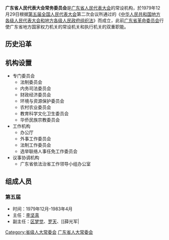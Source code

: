 {{Infobox PRCG
|机构名称=广东省人民代表大会常务委员会
|标志1=National Emblem of the People's Republic of China.svg
|标志1说明=[[s:|?年规定]]：[[印章|印章]][[直径|直径]]?厘米，中央刊[[中华人民共和国国徽|国徽]]，由?制发。
|人员名称=委员
|人员链接=
|届数=十三
|任期始=2018年1月
|任期终=2023年1月
|职位1=主　任
|人员1=[[黄楚平|黄楚平]]
|职位2=副主任
|人员2=[[李春生_(1961年)|李春生]]、[[黄宁生|黄宁生]]、[[叶贞琴|叶贞琴]]、[[吕业升|吕业升]]、[[王学成|王学成]]、[[张硕辅|张硕辅]]
|人数2=6
|职位3=[[广东省人民代表大会常务委员会办公厅|秘书长]]
|人员3=[[王波_(1962年)|王　波]]
|时期1=1954年-1966年
|机构1='''广东省人民代表大会常务委员会'''
|时期2=1968年-1979年
|机构2=[[广东省革命委员会|广东省革命委员会]]
|时期3=1979年至今
|机构3='''广东省人民代表大会常务委员会'''
|授权法源=[[中华人民共和国宪法|中华人民共和国宪法]]
|组织法规=[[s:中华人民共和国地方各级人民代表大会和地方各级人民政府组织法|中华人民共和国地方各级人民代表大会和地方各级人民政府组织法]]
|上级机构=[[广东省人民代表大会|广东省人民代表大会]]
|机构类型=[[:分类:省级人民代表大会常务委员会|省级国家权力机关的常设机构]]
|行政级别=正省级
|子类1=[[广东省人民代表大会常务委员会办公厅|办公厅]]
|地址1=[[广东省|广东省]][[广州市|广州市]]中山一路64号
|邮编1=510080
|网站=广东人大网
|网址=http://www.gdrd.cn/
}}

'''广东省人民代表大会常务委员会'''是[[广东省人民代表大会|广东省人民代表大会]]的常设机构，於1979年12月29日根据[[第五届全国人民代表大会|第五届全国人民代表大会]]第二次会议所通过的《[[s:中华人民共和国地方各级人民代表大会和地方各级人民政府组织法/1979年|中华人民共和国地方各级人民代表大会和地方各级人民政府组织法]]》而成立，此前[[广东省革命委员会|广东省革命委员会]]行使广东省地方国家权力机关的常设机关和执行机关的双重职能。

==历史沿革==

==机构设置==
*专门委员会
**法制委员会
**内务司法委员会
**财政经济委员会
**环境与资源保护委员会
**农村农业委员会
**教育科学文化卫生委员会
**华侨民族宗教委员会
*工作机构
**办公厅
**外事工作委员会
**法制工作委员会
**选举联络人事任免工作委员会
*议事协调机构
**广东省依法治省工作领导小组办公室
== 组成人员 ==
=== 第五届 ===
* 时间：1979年12月-1983年4月
* 主任：[[李坚真|李坚真]]
* 副主任：[[区梦觉|区梦觉]]、[[罗天|罗天]]、[[薛光军|{{Box]]、[[庄田|庄田]]、[[杜长天|杜长天]]、[[钟明|钟明]]、[[肖隽英|肖隽英]]、[[蚁美厚|蚁美厚]]、[[黄友谋|黄友谋]]、[[罗明_(1901年)|罗明]]、[[梁广|梁广]]、[[肖焕辉|肖焕辉]]、[[云广英|云广英]]、[[王作尧|王作尧]]、[[李学先|李学先]]、[[欧阳山|欧阳山]]、[[罗雄才|罗雄才]]（1981年3月增补）
* 秘书长：[[谭桂明|谭桂明]]

=== 第六届 ===
* 时间：1983年4月-1988年1月
* 主任：[[罗天|罗天]]（1985年7月辞职）、[[焦林义|焦林义]]（1985年7月补选）
* 副主任：[[薛焰|薛焰]]、[[范希贤|范希贤]]、[[郭棣活|郭棣活]]、[[杜长天|杜长天]]、[[曾定石|曾定石]]、[[钟明|钟明]]、[[肖隽英|肖隽英]]、[[蚁美厚|蚁美厚]]、[[黄友谋|黄友谋]]、[[梁广|梁广]]、[[罗雄才|罗雄才]]、[[王维|王维]]、[[吴有恒|吴有恒]]（1985年8月辞职）、[[曾昭科|曾昭科]]（1984年7月增补）、[[刘俊杰|刘俊杰]]（1985年8月增补）、[[罗克明_(1920年)|罗克明]]（1985年8月增补）、[[程里|程里]]（1985年8月增补）
* 秘书长：[[何文|何文]]

=== 第七届 ===
* 时间：1988年1月-1993年1月
* 主任：[[罗天|罗天]]（1990年5月辞职）、[[林若|林若]]（1990年5月补选）
* 副主任：[[薛焰|薛焰]]（1992年1月辞职）、[[杨立|杨立]]、[[曾定石|曾定石]]（1992年1月辞职）、[[蚁美厚|蚁美厚]]、[[曾昭科|曾昭科]]、[[刘俊杰|刘俊杰]]、[[罗克明_(1920年)|罗克明]]（1992年1月辞职）、[[程里|程里]]、[[陈祖沛|陈祖沛]]、[[方少逸|方少逸]]、[[端木正|端木正]]（1991年3月辞职）、[[谢颂凯|谢颂凯]]（1991年3月增补）、[[于飞_(1929年)|于飞]]（1992年1月补选）、[[张汉青|张汉青]]（1992年1月补选）
* 秘书长：[[王彻|王彻]]（1992年1月辞职）、[[张汉青|张汉青]]（1992年1月补选）

=== 第八届 ===
* 时间：1993年1月-1998年1月
* 主任：[[林若|林若]]（1996年2月辞职）、[[朱森林_(政治人物)|朱森林]]（1996年2月补选）
* 副主任：[[于飞_(1929年)|于飞]]（1996年2月辞职）、[[方苞|方苞]]、[[凌伯棠|凌伯棠]]、[[曾昭科|曾昭科]]、[[谢颂凯|谢颂凯]]、[[张汉青|张汉青]]、[[欧阳德|欧阳德]]（1996年1月罢免其代表职务）、[[程誌青|程誌青]]、[[佀志广|佀志广]]（1996年2月补选）
* 秘书长：[[张汉青|张汉青]]（1996年2月辞职）、[[佀志广|佀志广]]（1996年2月补选）

=== 第九届 ===
* 时间：1998年1月-2003年1月
* 主任：[[朱森林_(政治人物)|朱森林]]（2001年2月辞职）、[[张帼英|张帼英]]（2001年2月补选）
* 副主任：[[张帼英|张帼英]]（1998.1—2001.2)、[[卢钟鹤|卢钟鹤]]（2001年2月补选）、[[曾昭科|曾昭科]]（2001年2月辞职）、[[王骏|王骏]]、[[程誌青|程誌青]]、[[佀志广|佀志广]]、[[张凯_(1941年)|张凯]]、[[李近维|李近维]]（2001年2月补选）、[[汤维英|汤维英]]（2001年2月补选）、[[王宁生|王宁生]]（2001年2月补选）
* 秘书长：[[徐德志|徐德志]]

=== 第十届 ===
* 时间：2003年1月-2008年1月
* 主任：[[卢钟鹤|卢钟鹤]]（2005年1月辞职）、[[黄丽满|黄丽满]]（2005年1月补选）
* 副主任：[[欧广源|欧广源]]（2007年2月补选）、[[钟启权|钟启权]]、[[游宁丰|游宁丰]]（2006年2月补选）、[[佀志广|佀志广]]（2006年3月退休)、[[李兰芳|李兰芳]]、[[张凯_(1941年)|张凯]]（2005年1月罢免其代表职务）、[[李近维|李近维]]、[[汤维英|汤维英]]、[[王宁生|王宁生]]、[[黄伟鸿|黄伟鸿]]、[[陈坚_(1945年)|陈坚]]（2005年1月补选）
* 秘书长：[[林惠俗|林惠俗]]

=== 第十一届 ===
* 时间：2008年1月至2013年1月
* 主任：[[欧广源|欧广源]]
* 副主任：[[钟阳胜|钟阳胜]]、[[谢强华|谢强华]]、[[王宁生|王宁生]]、[[邓维龙|邓维龙]]、[[陈用志|陈用志]]、[[陈小川_(1954年)|陈小川]]
* 秘书长：[[崔健|崔健]]

=== 第十二届 ===
* 时间：2013年1月至2018年1月
* 主任：[[黄龙云|黄龙云]]、[[李玉妹|李玉妹]]（2017年1月补选）
* 副主任：[[肖志恒|肖志恒]]（－2016年1月）、[[雷于蓝|雷于蓝]]（女）（－2016年1月）、[[周天鸿|周天鸿]]、[[陈小川_(1954年)|陈小川]]（女）、[[陈继兴|陈继兴]]、[[黄业斌|黄业斌]]、[[罗娟|罗娟]]（2016年1月补选）、[[张广宁|张广宁]]（2016年1月补选－2017年1月）、[[刘悦伦|刘悦伦]]（2016年1月补选－2017年1月）、[[徐少华_(政治人物)|徐少华]]（2017年1月补选）
* 秘书长：[[陈逸葵|陈逸葵]]

=== 第十三届 ===
* 时间：2018年1月至今
* 主任：[[李玉妹|李玉妹]]（2022年1月辞职）、[[黄楚平|黄楚平]]（2022年1月补选）
* 副主任：[[徐少华_(政治人物)|徐少华]]（2021年1月退休）、[[黄业斌|黄业斌]]（2021年1月退休）、[[罗娟|罗娟]]（2022年1月退休）、[[吕业升|吕业升]]、[[王衍诗|王衍诗]]（2022年2月辞职）、[[王学成|王学成]]、[[李春生_(1961年)|李春生]]（2021年1月补选）、[[黄宁生|黄宁生]]（2022年1月补选）、[[叶贞琴|叶贞琴]]（2022年1月补选）、[[陈如桂|陈如桂]]（2022年1月补选－2022年6月被查）、[[张硕辅|张硕辅]]（2022年1月补选）
* 秘书长：[[王波_(1962年)|王波]]

== 参考文献 ==
{{Reflist}}

== 参见 ==
{{Portal|中华人民共和国|广东|政治}}
* [[广东省人民代表大会|广东省人民代表大会]]

{{-}}
{{党和国家机构|广东省|level=高级}}
{{中华人民共和国各省级行政区|人民代表大会常务委员会}}
{{中华人民共和国广东省正职领导人|nocat}}

[[Category:省级人大常委会|Category:省级人大常委会]]
[[Category:广东省人大常委会|]]